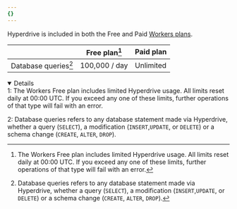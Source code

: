 ```yaml
---
{}
---
```



Hyperdrive is included in both the Free and Paid [Workers plans](/workers/platform/pricing/).

|                              | Free plan[^1] | Paid plan |
| ---------------------------- | --------------------- | --------- |
| Database queries[^2] | 100,000 / day         | Unlimited |

[^1]: The Workers Free plan includes limited Hyperdrive usage. All limits reset daily at 00:00 UTC. If you exceed any one of these limits, further operations of that type will fail with an error.

[^2]: Database queries refers to any database statement made via Hyperdrive, whether a query (`SELECT`), a modification (`INSERT`,`UPDATE`, or `DELETE`) or a schema change (`CREATE`, `ALTER`, `DROP`).

<Details header="Footnotes" open={true}>
1: The Workers Free plan includes limited Hyperdrive usage. All limits reset daily at 00:00 UTC. If you exceed any one of these limits, further operations of that type will fail with an error.

2: Database queries refers to any database statement made via Hyperdrive, whether a query (`SELECT`), a modification (`INSERT`,`UPDATE`, or `DELETE`) or a schema change (`CREATE`, `ALTER`, `DROP`).
</Details>
